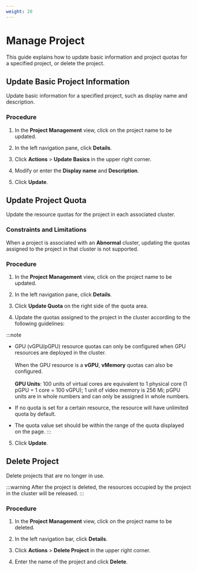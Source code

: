 ```yaml
---
weight: 20
---
```


# Manage Project

This guide explains how to update basic information and project quotas for a specified project, or delete the project.

## Update Basic Project Information

Update basic information for a specified project, such as display name and description.

### Procedure

1. In the **Project Management** view, click on the project name to be updated.

2. In the left navigation pane, click **Details**.

3. Click **Actions** > **Update Basics** in the upper right corner.

4. Modify or enter the **Display name** and **Description**.

5. Click **Update**.

## Update Project Quota

Update the resource quotas for the project in each associated cluster.

### Constraints and Limitations

When a project is associated with an **Abnormal** cluster, updating the quotas assigned to the project in that cluster is not supported.

### Procedure

1. In the **Project Management** view, click on the project name to be updated.

2. In the left navigation pane, click **Details**.

3. Click **Update Quota** on the right side of the quota area.

4. Update the quotas assigned to the project in the cluster according to the following guidelines:

:::note
* GPU (vGPU/pGPU) resource quotas can only be configured when GPU resources are deployed in the cluster.<br/><br/>When the GPU resource is a **vGPU**, **vMemory** quotas can also be configured.<br/><br/>**GPU Units**: 100 units of virtual cores are equivalent to 1 physical core (1 pGPU = 1 core = 100 vGPU); 1 unit of video memory is 256 Mi; pGPU units are in whole numbers and can only be assigned in whole numbers.

* If no quota is set for a certain resource, the resource will have unlimited quota by default.

* The quota value set should be within the range of the quota displayed on the page.
:::

5. Click **Update**.

## Delete Project

Delete projects that are no longer in use.

:::warning
After the project is deleted, the resources occupied by the project in the cluster will be released.
:::

### Procedure

1. In the **Project Management** view, click on the project name to be deleted.

2. In the left navigation bar, click **Details**.

3. Click **Actions** > **Delete Project** in the upper right corner.

4. Enter the name of the project and click **Delete**.
